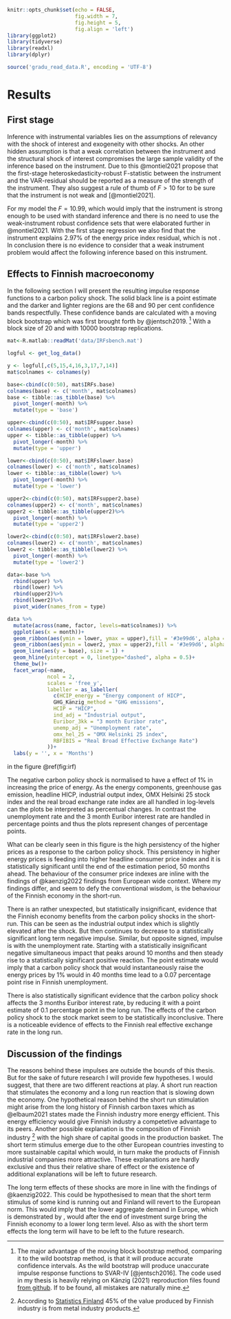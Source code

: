 ```r
knitr::opts_chunk$set(echo = FALSE, 
                      fig.width = 7,
                      fig.height = 5,
                      fig.align = 'left')
library(ggplot2)
library(tidyverse)
library(readxl)
library(dplyr)

source('gradu_read_data.R', encoding = 'UTF-8')
```

# Results {#results}

## First stage {#firststage}

Inference with instrumental variables lies on the assumptions of relevancy with the shock of interest and exogeneity with other shocks. An other hidden assumption is that a weak correlation between the instrument and the structural shock of interest compromises the large sample validity of the inference based on the instrument. Due to this @montiel2021 propose that the first-stage heteroskedasticity-robust F-statistic between the instrument and the VAR-residual should be reported as a measure of the strength of the instrument. They also suggest a rule of thumb of $F > 10$ for to be sure that the instrument is not weak and  [@montiel2021].

For my model the $F = 10.99$, which would imply that the instrument is strong enough to be used with standard inference and there is no need to use the weak-instrument robust confidence sets that were elaborated further in @montiel2021. With the first stage regression we also find that the instrument explains $2.97\%$ of the energy price index residual, which is not . In conclusion there is no evidence to consider that a weak instrument problem would affect the following inference based on this instrument.

## Effects to Finnish macroeconomy 

In the following section I will present the resulting impulse response functions to a carbon policy shock. The solid black line is a point estimate and the darker and lighter regions are the 68 and 90 per cent confidence bands respectfully. These confidence bands are calculated with a moving block bootstrap which was first brought forth by @jentsch2019. ^[The major advantage of the moving block bootstrap method, comparing it to the wild bootstrap method, is that it will produce accurate confidence intervals. As the wild bootstrap will produce unaccurate impulse response functions to SVAR-IV [@jentsch2016]. The code used in my thesis is heavily relying on Känzig (2021) reproduction files found [from github](https://github.com/dkaenzig/replicationOilSupplyNews). If to be found, all  mistakes are naturally mine.] With a block size of 20 and with $10 000$ bootstrap replications.  

```r

mat<-R.matlab::readMat('data/IRFsbench.mat')

logful <- get_log_data()

y <- logful[,c(5,15,4,16,3,17,7,14)]
mat$colnames <- colnames(y)

base<-cbind(c(0:50), mat$IRFs.base)
colnames(base) <- c('month', mat$colnames)
base <- tibble::as_tibble(base) %>%
  pivot_longer(-month) %>%
  mutate(type = 'base')

upper<-cbind(c(0:50), mat$IRFsupper.base)
colnames(upper) <- c('month', mat$colnames)
upper <- tibble::as_tibble(upper) %>%
  pivot_longer(-month) %>%
  mutate(type = 'upper')

lower<-cbind(c(0:50), mat$IRFslower.base)
colnames(lower) <- c('month', mat$colnames)
lower <- tibble::as_tibble(lower) %>%
  pivot_longer(-month) %>%
  mutate(type = 'lower')

upper2<-cbind(c(0:50), mat$IRFsupper2.base)
colnames(upper2) <- c('month', mat$colnames)
upper2 <- tibble::as_tibble(upper2)%>%
  pivot_longer(-month) %>%
  mutate(type = 'upper2')

lower2<-cbind(c(0:50), mat$IRFslower2.base)
colnames(lower2) <- c('month', mat$colnames)
lower2 <- tibble::as_tibble(lower2) %>%
  pivot_longer(-month) %>%
  mutate(type = 'lower2')

data<-base %>% 
  rbind(upper) %>% 
  rbind(lower) %>%
  rbind(upper2)%>%
  rbind(lower2)%>%
  pivot_wider(names_from = type)

data %>%
  mutate(across(name, factor, levels=mat$colnames)) %>%
  ggplot(aes(x = month))+
  geom_ribbon(aes(ymin = lower, ymax = upper),fill = '#3e99d6', alpha = 0.4)+
  geom_ribbon(aes(ymin = lower2, ymax = upper2),fill = '#3e99d6', alpha = 0.75)+
  geom_line(aes(y = base), size = 1) +
  geom_hline(yintercept = 0, linetype="dashed", alpha = 0.5)+
  theme_bw()+
  facet_wrap(~name, 
             ncol = 2, 
             scales = 'free_y',
             labeller = as_labeller(
               c(HCIP_energy = "Energy component of HICP",
               GHG_Känzig_method = "GHG emissions", 
               HCIP = "HICP",
               ind_adj = "Industrial output",
               Euribor_3kk = "3 month Euribor rate",
               unemp_adj = "Unemployment rate",
               omx_hel_25 = "OMX Helsinki 25 index",
               RBFIBIS = "Real Broad Effective Exchange Rate")
             ))+
  labs(y = '', x = 'Months')

```

in the figure \@ref(fig:irf)

The negative carbon policy shock is normalised to have a effect of $1\%$ in increasing the price of energy. As the energy components, greenhouse gas emission, headline HICP, industrial output index,  OMX Helsinki 25 stock index and the real broad exchange rate index are all handled in log-levels can the plots be interpreted as percentual changes. In contrast the unemployment rate and the 3 month Euribor interest rate are handled in percentage points and thus the plots represent changes of percentage points.

What can be clearly seen in this figure is the high persistency of the higher prices as a response to the carbon policy shock. This persistency in higher energy prices is feeding into higher headline consumer price index and it is statistically significant until the end of the estimation period, $50$ months ahead. The behaviour of the consumer price indexes are inline with the findings of @kaenzig2022 findings from European wide context. Where my findings differ, and seem to defy the conventional wisdom, is the behaviour of the Finnish economy in the short-run. 

There is an rather unexpected, but statistically insignificant, evidence that the Finnish economy benefits from the carbon policy shocks in the short-run. This can be seen as the industrial output index which is slightly elevated after the shock. But then continues to decrease to a statistically significant long term negative impulse. Similar, but opposite signed, impulse is with the unemployment rate. Starting with a statistically insignificant negative simultaneous impact that peaks around 10 months and then steady rise to a statistically significant positive reaction. The point estimate would imply that a carbon policy shock that would instantaneously raise the energy prices by 1% would in $40$ months time lead to a $0.07$ percentage point rise in Finnish unemployment. 

There is also statistically significant evidence that the carbon policy shock affects the $3$ months Euribor interest rate, by reducing it with a point estimate of 0.1 percentage point in the long run. The effects of the carbon policy shock to the stock market seem to be statistically inconclusive. There is a noticeable evidence of effects to the Finnish real effective exchange rate in the long run.    

## Discussion of the findings

The reasons behind these impulses are outside the bounds of this thesis. But for the sake of future research I will provide few hypotheses. I would suggest, that there are two different reactions at play. A short run reaction that stimulates the economy and a long run reaction that is slowing down the economy. One hypothetical reason behind the short run stimulation might arise from the long history of Finnish carbon taxes which as @elbaum2021 states made the Finnish industry more energy efficient. This energy efficiency would give Finnish industry a competetive advantage to its peers. Another possible explanation is the composition of Finnish industry ^[According to [Statistics Finland](https://www.stat.fi/til/tti/2020/tti_2020_2021-07-01_tie_001_en.html) 45% of the value produced by Finnish industry is from metal industry products.]  with the high share of capital goods in the production basket. The short term stimulus emerge due to the other European countries investing to more sustainable capital which would, in turn make the products of Finnish industrial companies more attractive. These explanations are hardly exclusive and thus their relative share of effect or the existence of additional explanations will be left to future research.

The long term effects of these shocks are more in line with the findings of @kaenzig2022. This could be hypothesised to mean that the short term stimulus of some kind is running out and Finland will revert to the European norm. This would imply that the lower aggregate demand in Europe, which is demonstrated by \citeauthor{kaenzig2022}, would after the end of investment surge bring the Finnish economy to a lower long term level. Also as with the short term effects the long term will have to be left to the future research. 

\newpage